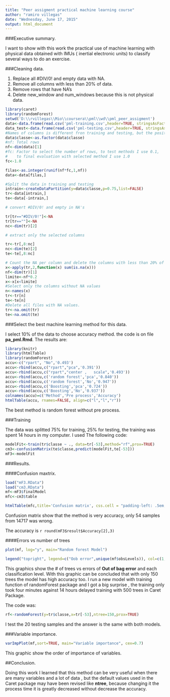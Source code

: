 ```yaml
---
title: "Peer assigment practical machine learning course"
author: "ramiro villegas"
date: "Wednesday, June 17, 2015"
output: html_document
---
```


###Executive summary.

I want to show with this work the practical use of machine learning with physical data obtained with  IMUs ( inertial electronic units) to classify several ways to do an exercise.

###Cleaning data.

1. Replace all #DIV/0! and empty data with NA.
2. Remove all columns with less than 20% of data.
3. Remove rows that have NA's
4. Delete new_window and num_windows because this is not physical data.


```r

library(caret)
library(randomForest)
setwd('D:\\rvillegas\\Mio\\coursera\\pml\\wd\\pml_peer_assigment')
data<-data.frame(read.csv('pml-training.csv',header=TRUE, stringsAsFactor=FALSE))
data_test<-data.frame(read.csv('pml-testing.csv',header=TRUE, stringsAsFactor=FALSE))
#Names of columns is different fron training and testing, but the position is the same
data$classe<-as.factor(data$classe)
#nf: Total rows
nf<-dim(data)[1]
#fc: Factor to select the number of rows, to test methods I use 0.1,
#    to final evaluation with selected method I use 1.0
fc<-1.0

filas<-as.integer(runif(nf*fc,1,nf))
data<-data[filas,]

#Split the data in training and testing
intrain<-createDataPartition(y=data$classe,p=0.75,list=FALSE)
tr<-data[intrain,]
te<-data[-intrain,]

# convert #DIV/0! and empty in NA's

tr[tr=="#DIV/0!"]<-NA
tr[tr==""]<-NA
nc<-dim(tr)[2]

# extract only the selected columns

tr<-tr[,8:nc]
nc<-dim(te)[2]
te<-te[,8:nc]

# Count the NA per column and delete the columns with less than 20% of data
x<-apply(tr,2,function(x) sum(is.na(x)))
nf<-dim(tr)[1]
limite<-nf*0.2
x<-x[x<limite]
#Select only the columns without NA values
n<-names(x)
tr<-tr[n]
te<-te[n]
#Delete all files with NA values.
tr<-na.omit(tr)
te<-na.omit(te)

```

###Select the best machine learning method for this data.

I select 10% of the data to choose accuracy method. the code is on file **pa_pml.Rmd**. The results are: 

```r
library(knitr)
library(htmlTable)
library(randomForest)
accu<-c("rpart", "No",'0.493')
accu<-rbind(accu,c("rpart","pca",'0.391'))
accu<-rbind(accu,c("rpart","center ,   scale",'0.493'))
accu<-rbind(accu,c('random forest','pca','0.840'))
accu<-rbind(accu,c('random forest','No','0.947'))
accu<-rbind(accu,c('Boosting','pca','0.724'))
accu<-rbind(accu,c('Boosting','No','0.937'))
colnames(accu)=c('Method','Pre process','Accuracy')
htmlTable(accu, rnames=FALSE, align=c("l","l","r"))
```


The best method is random forest without pre process.

###Training 

The data was splitted 75% for training, 25% for testing, the training was spent 14 hours in my computer. I used The following code:

```r
modelFit<-train(tr$classe ~ ., data=tr[-53],method="rf",prox=TRUE)
cm3<-confusionMatrix(te$classe,predict(modelFit,te[-53]))
mF3<-modelFit
```
###Results.

####Confusion maxtrix.

```r
load("mF3.RData")
load("cm3.RData")
mf<-mF3$finalModel
mfc<-cm3$table

htmlTable(mfc,title='Confusion matrix', css.cell = "padding-left: .5em; padding-right: .2em;")
```






Confusion matrix show that the method is very accuracy, only 54 samples from 14717 was wrong.

The accuracy is `r round(mF3$result$Accuracy[2],3)` 

####Errors vs number of trees

```r


plot(mf, log="y", main="Random forest Model")

legend("topright", legend=c("Oob error",unique(mf$obsLevels)), col=c(1,unique(as.numeric(mf$y)+1)), pch=19)

```


This graphics show the  # of trees vs errors  of **Out of bag error** and each classification level. With this graphic can be concluded that with only 150 trees the model has high accuracy too. I run a new model with training function of randomForest package and I got a big surprise , the training only took four minutes against 14 hours delayed training with 500 trees in Caret Package.

The code was:

```r
rf<-randomForest(y=tr$classe,x=tr[-53],ntree=150,prox=TRUE)

```

I test the 20 testing samples and the answer is the same with both models.

###Variable importance.


```r
varImpPlot(mf,sort=TRUE, main="Variable importance", cex=0.7)
```

This graphic show the order of importance of variables.

##Conclusion.

Doing this work I learned that this method can be very useful when there are many variables and a lot of data , but the default values used in the Caret package may have been revised like **ntree**, because  changing it  the process time it is greatly decreased without decrease the accuracy.